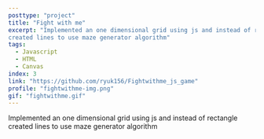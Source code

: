 ```yaml
---
posttype: "project"
title: "Fight with me"
excerpt: "Implemented an one dimensional grid using js and instead of rectangle
created lines to use maze generator algorithm"
tags:
  - Javascript
  - HTML 
  - Canvas
index: 3
link: "https://github.com/ryuk156/Fightwithme_js_game"
profile: "fightwithme-img.png"
gif: "fightwithme.gif"
---
```


Implemented an one dimensional grid using js and instead of rectangle
created lines to use maze generator algorithm
